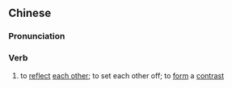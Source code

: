 ==Chinese==
{{zh-forms}}

===Pronunciation===
{{zh-pron
|m=xiāngyìng
|c=soeng1 jing2
|mn=qz,xm:siong-èng/zz:siang-èng
|cat=v
}}

===Verb===
{{zh-verb}}

# to [[reflect]] [[each other]]; to set each other off; to [[form]] a [[contrast]]